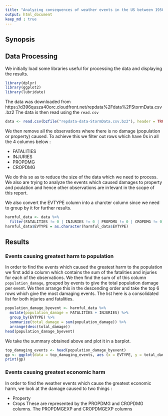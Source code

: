 ```yaml
---
title: "Analyzing consequences of weather events in the US between 1950 and 2011"
output: html_document
keep_md : true
---
```


## Synopsis


## Data Processing
We initially load some libraries useful for processing the data and displaying the results. 
``` r
library(dplyr)
library(ggplot2)
library(lubridate)
```
The data was downloaded from https://d396qusza40orc.cloudfront.net/repdata%2Fdata%2FStormData.csv.bz2
The data is then read using the `read.csv`

``` r
data <- read.csv(bzfile("repdata-data-StormData.csv.bz2"), header = TRUE)
```

We then remove all the observations where there is no damage (population or property) caused. To achieve this we filter out rows which have 0s in all the 4 columns below : 

* FATALITIES
* INJURIES
* PROPDMG
* CROPDMG

We do this so as to reduce the size of the data which we need to process. We also are trying to analyze the events which caused damages to property and poulation and hence other observations are irrlevant in the scope of this report. 

We also convert the EVTYPE column into a charcter column since we need to group by it for further results. 

``` r
harmful_data <- data %>%
  filter(FATALITIES != 0 | INJURIES != 0 | PROPDMG != 0 | CROPDMG != 0)
harmful_data$EVTYPE = as.character(harmful_data$EVTYPE)
```

## Results

### Events causing greatest harm to population

In order to find the events which caused the greatest harm to the population we first add a column which contains the sum of the fatalities and injuries for each of the observations. We then find the sum of of this column `population_damage`, grouped by events to give the total population damage per event. We then arrange this in the descending order and take the top 6 rows which give the most damaging events. The list here is a consolidated list for both injuries and fatalities. 

```r
population_damage_byevent <- harmful_data %>%
  mutate(population_damage = FATALITIES + INJURIES) %>%
  group_by(EVTYPE) %>%
  summarize(total_damage = sum(population_damage)) %>%
  arrange(desc(total_damage))
head(population_damage_byevent)
```

We take the summary obtained above and plot it in a barplot. 

``` r
top_damaging_events <- head(population_damage_byevent)
gp <- ggplot(data = top_damaging_events, aes (x = EVTYPE, y = total_damage)) + geom_bar(fill = "blue", stat = "identity") + xlab("Event") + ylab("Total Population damage") + ggtitle("Top Damaging Events by population")
print(gp)
```

### Events causing greatest economic harm
In order to find the weather events which cause the greatest economic harm, we look at the damage caused to two things : 

* Property
* Crops
These are represented by the PROPDMG and CROPDMG columns. The PROPDMGEXP and CROPDMGEXP columns 